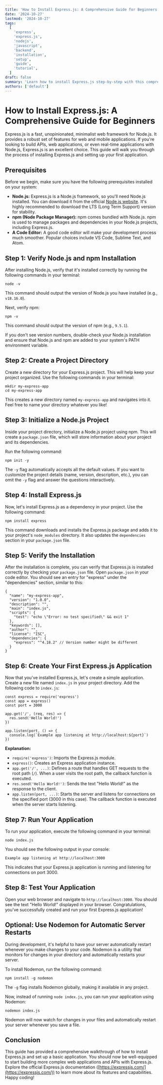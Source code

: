```yaml
---
title: 'How to Install Express.js: A Comprehensive Guide for Beginners'
date: '2024-10-27'
lastmod: '2024-10-27'
tags:
  [
    'express',
    'express.js',
    'nodejs',
    'javascript',
    'backend',
    'installation',
    'setup',
    'guide',
    'tutorial',
  ]
draft: false
summary: 'Learn how to install Express.js step-by-step with this comprehensive guide. Perfect for beginners, this tutorial covers everything from setting up Node.js to creating your first Express.js application.'
authors: ['default']
---
```


# How to Install Express.js: A Comprehensive Guide for Beginners

Express.js is a fast, unopinionated, minimalist web framework for Node.js. It provides a robust set of features for web and mobile applications. If you're looking to build APIs, web applications, or even real-time applications with Node.js, Express.js is an excellent choice. This guide will walk you through the process of installing Express.js and setting up your first application.

## Prerequisites

Before we begin, make sure you have the following prerequisites installed on your system:

- **Node.js:** Express.js is a Node.js framework, so you'll need Node.js installed. You can download it from the official [Node.js website](https://nodejs.org/). It's highly recommended to download the LTS (Long Term Support) version for stability.
- **npm (Node Package Manager):** npm comes bundled with Node.js. npm is used to manage packages and dependencies in your Node.js projects, including Express.js.
- **A Code Editor:** A good code editor will make your development process much smoother. Popular choices include VS Code, Sublime Text, and Atom.

## Step 1: Verify Node.js and npm Installation

After installing Node.js, verify that it's installed correctly by running the following commands in your terminal:

```plaintext
node -v
```

This command should output the version of Node.js you have installed (e.g., `v18.16.0`).

Next, verify npm:

```plaintext
npm -v
```

This command should output the version of npm (e.g., `9.5.1`).

If you don't see version numbers, double-check your Node.js installation and ensure that Node.js and npm are added to your system's PATH environment variable.

## Step 2: Create a Project Directory

Create a new directory for your Express.js project. This will help keep your project organized. Use the following commands in your terminal:

```plaintext
mkdir my-express-app
cd my-express-app
```

This creates a new directory named `my-express-app` and navigates into it. Feel free to name your directory whatever you like!

## Step 3: Initialize a Node.js Project

Inside your project directory, initialize a Node.js project using npm. This will create a `package.json` file, which will store information about your project and its dependencies.

Run the following command:

```plaintext
npm init -y
```

The `-y` flag automatically accepts all the default values. If you want to customize the project details (name, version, description, etc.), you can omit the `-y` flag and answer the questions interactively.

## Step 4: Install Express.js

Now, let's install Express.js as a dependency in your project. Use the following command:

```plaintext
npm install express
```

This command downloads and installs the Express.js package and adds it to your project's `node_modules` directory. It also updates the `dependencies` section in your `package.json` file.

## Step 5: Verify the Installation

After the installation is complete, you can verify that Express.js is installed correctly by checking your `package.json` file. Open `package.json` in your code editor. You should see an entry for "express" under the "dependencies" section, similar to this:

```plaintext
{
  "name": "my-express-app",
  "version": "1.0.0",
  "description": "",
  "main": "index.js",
  "scripts": {
    "test": "echo \"Error: no test specified\" && exit 1"
  },
  "keywords": [],
  "author": "",
  "license": "ISC",
  "dependencies": {
    "express": "^4.18.2" // Version number might be different
  }
}
```

## Step 6: Create Your First Express.js Application

Now that you've installed Express.js, let's create a simple application. Create a new file named `index.js` in your project directory. Add the following code to `index.js`:

```plaintext
const express = require('express')
const app = express()
const port = 3000

app.get('/', (req, res) => {
  res.send('Hello World!')
})

app.listen(port, () => {
  console.log(`Example app listening at http://localhost:${port}`)
})
```

**Explanation:**

- `require('express')`: Imports the Express.js module.
- `express()`: Creates an Express application instance.
- `app.get('/', ...)`: Defines a route that handles GET requests to the root path (`/`). When a user visits the root path, the callback function is executed.
- `res.send('Hello World!')`: Sends the text "Hello World!" as the response to the client.
- `app.listen(port, ...)`: Starts the server and listens for connections on the specified port (3000 in this case). The callback function is executed when the server starts listening.

## Step 7: Run Your Application

To run your application, execute the following command in your terminal:

```plaintext
node index.js
```

You should see the following output in your console:

```
Example app listening at http://localhost:3000
```

This indicates that your Express.js application is running and listening for connections on port 3000.

## Step 8: Test Your Application

Open your web browser and navigate to `http://localhost:3000`. You should see the text "Hello World!" displayed in your browser. Congratulations, you've successfully created and run your first Express.js application!

## Optional: Use Nodemon for Automatic Server Restarts

During development, it's helpful to have your server automatically restart whenever you make changes to your code. Nodemon is a utility that monitors for changes in your directory and automatically restarts your server.

To install Nodemon, run the following command:

```plaintext
npm install -g nodemon
```

The `-g` flag installs Nodemon globally, making it available in any project.

Now, instead of running `node index.js`, you can run your application using Nodemon:

```plaintext
nodemon index.js
```

Nodemon will now watch for changes in your files and automatically restart your server whenever you save a file.

## Conclusion

This guide has provided a comprehensive walkthrough of how to install Express.js and set up a basic application. You should now be well-equipped to start building more complex web applications and APIs with Express.js. Explore the official Express.js documentation ([https://expressjs.com/](https://expressjs.com/)) to learn more about its features and capabilities. Happy coding!
